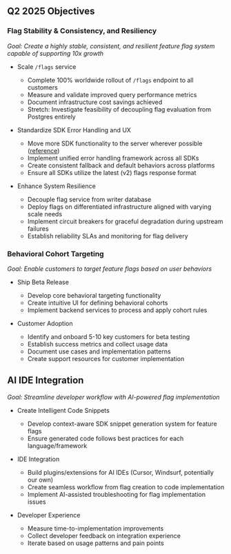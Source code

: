 ## Q2 2025 Objectives

### Flag Stability & Consistency, and Resiliency
*Goal: Create a highly stable, consistent, and resilient feature flag system capable of supporting 10x growth*

- Scale `/flags` service
  - Complete 100% worldwide rollout of `/flags` endpoint to all customers
  - Measure and validate improved query performance metrics
  - Document infrastructure cost savings achieved
  - Stretch: Investigate feasibility of decoupling flag evaluation from Postgres entirely

- Standardize SDK Error Handling and UX
  - Move more SDK functionality to the server wherever possible ([reference](https://github.com/PostHog/posthog/issues/30466))
  - Implement unified error handling framework across all SDKs
  - Create consistent fallback and default behaviors across platforms
  - Ensure all SDKs utilize the latest (v2) flags response format

- Enhance System Resilience
  - Decouple flag service from writer database
  - Deploy flags on differentiated infrastructure aligned with varying scale needs
  - Implement circuit breakers for graceful degradation during upstream failures
  - Establish reliability SLAs and monitoring for flag delivery
  
### Behavioral Cohort Targeting
*Goal: Enable customers to target feature flags based on user behaviors*

- Ship Beta Release
  - Develop core behavioral targeting functionality
  - Create intuitive UI for defining behavioral cohorts
  - Implement backend services to process and apply cohort rules

- Customer Adoption
  - Identify and onboard 5-10 key customers for beta testing
  - Establish success metrics and collect usage data
  - Document use cases and implementation patterns
  - Create support resources for customer implementation

## AI IDE Integration
*Goal: Streamline developer workflow with AI-powered flag implementation*

- Create Intelligent Code Snippets
  - Develop context-aware SDK snippet generation system for feature flags
  - Ensure generated code follows best practices for each language/framework

- IDE Integration
  - Build plugins/extensions for AI IDEs (Cursor, Windsurf, potentially our own)
  - Create seamless workflow from flag creation to code implementation
  - Implement AI-assisted troubleshooting for flag implementation issues

- Developer Experience
  - Measure time-to-implementation improvements
  - Collect developer feedback on integration experience
  - Iterate based on usage patterns and pain points
